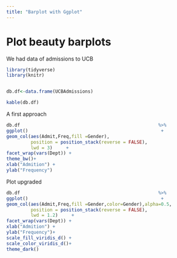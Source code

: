 ```yaml
---
title: "Barplot with Ggplot"
---
```


# Plot beauty barplots

We had data of admissions to UCB

```r
library(tidyverse)
library(knitr)


db.df<-data.frame(UCBAdmissions)

kable(db.df)

```

A first approach

```r

db.df                                                   %>% 
ggplot()                                                 +
geom_col(aes(Admit,Freq,fill =Gender),
         position = position_stack(reverse = FALSE),
         lwd = 3)     +
facet_wrap(vars(Dept)) +
theme_bw()+
xlab("Admition") +
ylab("Frequency")


```

Plot upgraded

```r

db.df                                                   %>% 
ggplot()                                                 +
geom_col(aes(Admit,Freq,fill =Gender,color=Gender),alpha=0.5,
         position = position_stack(reverse = FALSE),
         lwd = 1.2)     +
facet_wrap(vars(Dept)) +
xlab("Admition") +
ylab("Frequency")+
scale_fill_viridis_d() +
scale_color_viridis_d()+
theme_dark()

```
